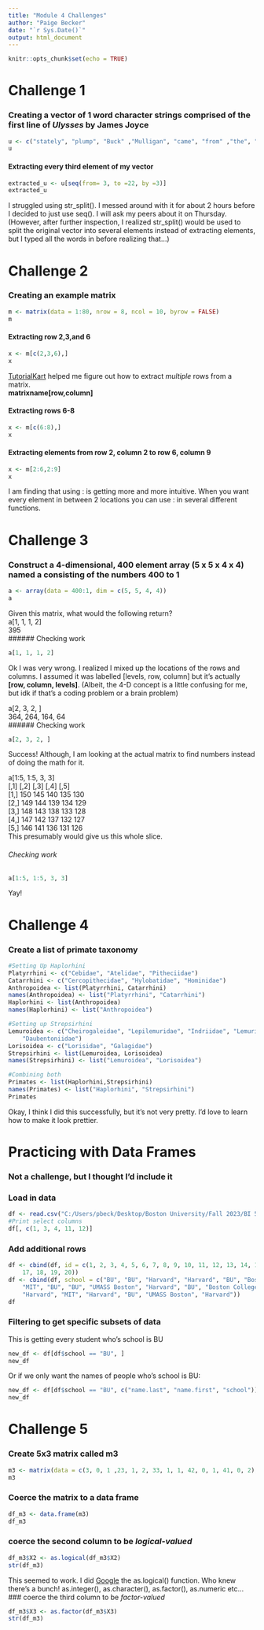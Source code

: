 ```yaml
---
title: "Module 4 Challenges"
author: "Paige Becker"
date: "`r Sys.Date()`"
output: html_document
---
```


```r
knitr::opts_chunk$set(echo = TRUE)
```

# Challenge 1

### Creating a vector of 1 word character strings comprised of the first line of *Ulysses* by James Joyce

```r
u <- c("stately", "plump", "Buck" ,"Mulligan", "came", "from" ,"the", "stairhead", "bearing", "a", "bowl", "of", "lather", "on", "which", "a", "mirror", "and", "a", "razor", "lay", "crossed")
u
```

#### Extracting every third element of my vector

```r
extracted_u <- u[seq(from= 3, to =22, by =3)]
extracted_u
```
I struggled using str_split(). I messed around with it for about 2 hours before I decided to just use seq(). I will ask my peers about it on Thursday. (However, after further inspection, I realized str_split() would be used to split the original vector into several elements instead of extracting elements, but I typed all the words in before realizing that...)

# Challenge 2  
### Creating an example matrix
```r
m <- matrix(data = 1:80, nrow = 8, ncol = 10, byrow = FALSE)
m

```

#### Extracting row 2,3,and 6
```r
x <- m[c(2,3,6),]
x
```
[TutorialKart](https://www.tutorialkart.com/r-tutorial/r-get-multiple-rows-of-matrix/#gsc.tab=0) helped me figure out how to extract *multiple* rows from a matrix.  
**matrixname[row,column]**  

#### Extracting rows 6-8
```r
x <- m[c(6:8),]
x
```
#### Extracting elements from row 2, column 2 to row 6, column 9
```r
x <- m[2:6,2:9]
x
```
I am finding that using : is getting more and more intuitive. When you want every element in between 2 locations you can use : in several different functions. 

# Challenge 3

### Construct a 4-dimensional, 400 element array (5 x 5 x 4 x 4) named a consisting of the numbers 400 to 1
```r
a <- array(data = 400:1, dim = c(5, 5, 4, 4))
a
```

Given this matrix, what would the following return?  
a[1, 1, 1, 2]  
395  
###### Checking work
```r
a[1, 1, 1, 2]
```
Ok I was very wrong. I realized I mixed up the locations of the rows and columns. I assumed it was labelled [levels, row, column] but it's actually **[row, column, levels]**. (Albeit, the 4-D concept is a little confusing for me, but idk if that's a coding problem or a brain problem)  

a[2, 3, 2, ]  
364, 264, 164, 64  
###### Checking work  
```r
a[2, 3, 2, ] 
```
Success! Although, I am looking at the actual matrix to find numbers instead of doing the math for it.   

a[1:5, 1:5, 3, 3]  
[,1] [,2] [,3] [,4] [,5]  
[1,]  150  145  140  135  130  
[2,]  149  144  139  134  129  
[3,]  148  143  138  133  128  
[4,]  147  142  137  132  127  
[5,]  146  141  136  131  126  
This presumably would give us this whole slice.  

###### Checking work  
```r
a[1:5, 1:5, 3, 3] 
```

Yay!  

# Challenge 4  
### Create a list of primate taxonomy  
```r
#Setting Up Haplorhini
Platyrrhini <- c("Cebidae", "Atelidae", "Pitheciidae")
Catarrhini <- c("Cercopithecidae", "Hylobatidae", "Hominidae")
Anthropoidea <- list(Platyrrhini, Catarrhini)
names(Anthropoidea) <- list("Platyrrhini", "Catarrhini")
Haplorhini <- list(Anthropoidea)
names(Haplorhini) <- list("Anthropoidea")

#Setting up Strepsirhini
Lemuroidea <- c("Cheirogaleidae", "Lepilemuridae", "Indriidae", "Lemuridae",
    "Daubentoniidae")
Lorisoidea <- c("Lorisidae", "Galagidae")
Strepsirhini <- list(Lemuroidea, Lorisoidea)
names(Strepsirhini) <- list("Lemuroidea", "Lorisoidea")

#Combining both
Primates <- list(Haplorhini,Strepsirhini)
names(Primates) <- list("Haplorhini", "Strepsirhini")
Primates


```
Okay, I think I did this successfully, but it's not very pretty. I'd love to learn how to make it look prettier.  

# Practicing with Data Frames  
### Not a challenge, but I thought I'd include it
### Load in data
```r
df <- read.csv("C:/Users/pbeck/Desktop/Boston University/Fall 2023/BI 588/AN588-Week-2/random_people", sep = ",", header = TRUE, stringsAsFactors = FALSE) #load data in
#Print select columns
df[, c(1, 3, 4, 11, 12)]
```
### Add additional rows
```r

df <- cbind(df, id = c(1, 2, 3, 4, 5, 6, 7, 8, 9, 10, 11, 12, 13, 14, 15, 16,
    17, 18, 19, 20))
df <- cbind(df, school = c("BU", "BU", "Harvard", "Harvard", "BU", "Boston College",
    "MIT", "BU", "BU", "UMASS Boston", "Harvard", "BU", "Boston College", "BU",
    "Harvard", "MIT", "Harvard", "BU", "UMASS Boston", "Harvard"))
df
```
### Filtering to get specific subsets of data  
This is getting every student who's school is BU
```r


new_df <- df[df$school == "BU", ]
new_df
```
Or if we only want the names of people who's school is BU:
```r
new_df <- df[df$school == "BU", c("name.last", "name.first", "school")]
new_df
```

# Challenge 5  
### Create 5x3 matrix called m3
```r
m3 <- matrix(data = c(3, 0, 1 ,23, 1, 2, 33, 1, 1, 42, 0, 1, 41, 0, 2), nrow = 5, ncol = 3, byrow = TRUE)
m3
```
### Coerce the matrix to a data frame
```r
df_m3 <- data.frame(m3)
df_m3
```
### coerce the second column to be *logical-valued*  
```r
df_m3$X2 <- as.logical(df_m3$X2)
str(df_m3)
```
This seemed to work. I did [Google](https://technicaljockey.com/r-programming-training/coercion-in-r/) the as.logical() function. Who knew there's a bunch! as.integer(), as.character(), as.factor(), as.numeric etc...   
### coerce the third column to be *factor-valued*
```r
df_m3$X3 <- as.factor(df_m3$X3)
str(df_m3)
```

